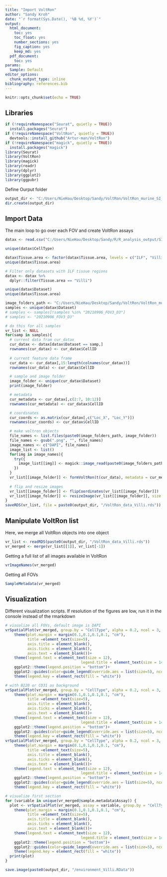 ```yaml
---
title: "Import VoltRon"
author: "Sandy Kroh"
date: "`r format(Sys.Date(), '%B %d, %Y')`"
output:
  html_document:
    toc: yes
    toc_float: yes
    number_sections: yes
    fig_caption: yes
    keep_md: yes
  pdf_document:
    toc: yes
params:
  Sample: Default
editor_options:
  chunk_output_type: inline
bibliography: references.bib
---
```


```r
knitr::opts_chunk$set(echo = TRUE)
```

## Libraries

```r
if (!requireNamespace("Seurat", quietly = TRUE))
  install.packages("Seurat")
if (!requireNamespace("VoltRon", quietly = TRUE))
  devtools::install_github("Artur-man/VoltRon")
if (!requireNamespace("magick", quietly = TRUE))
  install.packages("magick")
library(Seurat)
library(VoltRon)
library(magick)
library(readr)
library(dplyr)
library(ggplot2)
library(ggpubr)
```

Define Ourput folder

```r
output_dir <- "C:/Users/NieHau/Desktop/Sandy/VoltRon/VoltRon_murine_SI_MELC_data_files/Villi/data/import_VoltRon_Villi_files"
dir.create(output_dir)
```

## Import Data

The main loop to go over each FOV and create VoltRon assays

```r
datax <- read.csv("C:/Users/NieHau/Desktop/Sandy/R/R_analysis_output/SI_MELC_data_analysis_by_treatment/CTRL_D1_D3/Quantification_preparation_LevAnn_SI_data_files/SO_arcsinh_si_imputed_all_cells.csv")

unique(datax$CellType)

datax$Tissue.area <- factor(datax$Tissue.area, levels = c("ILF", "Villi"))
unique(datax$Tissue.area)

# Filter only datasets with ILF tissue regions
datax <- datax %>%
  dplyr::filter(Tissue.area == "Villi")

unique(datax$Dataset)
unique(datax$Tissue.area)
```

```r

image_folders_path <- "C:/Users/NieHau/Desktop/Sandy/VoltRon/VoltRon_murine_SI_MELC_data_files/Villi/images/"
samples <- unique(datax$Dataset)
# samples <- samples[!samples %in% "20210906_FOV3_D3"]
# samples <- "20210906_FOV3_D3"

# do this for all samples
vr_list <- NULL
for(samp in samples){
  # current data fram cur_datax
  cur_datax <- datax[datax$Dataset == samp,]
  rownames(cur_datax) <- cur_datax$CellID
  
  # current feature data frame
  cur_data <- cur_datax[,15:length(colnames(cur_datax))]
  rownames(cur_data) <- cur_datax$CellID

  # sample and image folder
  image_folder <- unique(cur_datax$Dataset)
  print(image_folder)

  # metadata
  cur_metadata <- cur_datax[,c(2:7, 10:12)]
  rownames(cur_metadata) <- cur_datax$CellID

  # coordinates
  cur_coords <- as.matrix(cur_datax[,c("Loc_X", "Loc_Y")])
  rownames(cur_coords) <- cur_datax$CellID

  # make voltron objects
  file_names <- list.files(paste0(image_folders_path, image_folder))
  file_names <- gsub(".png", "", file_names)
  image_names <- c("DAPI", file_names)
  image_list <- list()
  for(img in image_names){
    try({
      image_list[[img]] <- magick::image_read(paste0(image_folders_path,  image_folder, "/", img, ".png"))
    })
  }
  vr_list[[image_folder]] <- formVoltRon(t(cur_data), metadata = cur_metadata, image = image_list, coords = cur_coords, main.assay = "MELC", sample_name = image_folder)
  
  # flip and resize images
  vr_list[[image_folder]] <- flipCoordinates(vr_list[[image_folder]])
  vr_list[[image_folder]] <- resizeImage(vr_list[[image_folder]], size = 1000)
}
saveRDS(vr_list, file = paste0(output_dir, "/VoltRon_data_Villi.rds"))
```

## Manipulate VoltRon list

Here, we merge all VoltRon objects into one object

```r
vr_list <- readRDS(paste0(output_dir, "/VoltRon_data_Villi.rds"))
vr_merged <- merge(vr_list[[1]], vr_list[-1])
```

Getting a full list of all images available in VoltRon

```r
vrImageNames(vr_merged)
```

Getting all FOVs

```r
SampleMetadata(vr_merged)
```

## Visualization

Different visualization scripts. If resolution of the figures are low, run it in the console instead of the rmarkdown

```r
# visualize all FOVs, default image is DAPI
vrSpatialPlot(vr_merged, group.by = "CellType", alpha = 0.2, ncol = 3, pt.size = 0.5) +
    theme(plot.margin = margin(0.1,0.1,0.1,0.1, "cm"), 
          title =element_text(size=5), 
          axis.title = element_blank(), 
          axis.ticks = element_blank(), 
          axis.text = element_blank())+
    theme(legend.text = element_text(size = 12), 
                                  legend.title = element_text(size = 14))+
    ggplot2::theme(legend.position = "bottom")+
    ggplot2::guides(color=guide_legend(override.aes = list(size=5), ncol=1))+
    theme(legend.key = element_rect(fill = "white"))

# with B220 or CD31 as background
vrSpatialPlot(vr_merged, group.by = "CellType", alpha = 0.2, ncol = 3, background = "CD45", pt.size = 0.5) +
    theme(plot.margin = margin(0.1,0.1,0.1,0.1, "cm"), 
          title =element_text(size=5), 
          axis.title = element_blank(), 
          axis.ticks = element_blank(), 
          axis.text = element_blank())+
    theme(legend.text = element_text(size = 12), 
                                  legend.title = element_text(size = 14))+
    ggplot2::theme(legend.position = "bottom")+
    ggplot2::guides(color=guide_legend(override.aes = list(size=5), ncol=1))+
    theme(legend.key = element_rect(fill = "white"))
vrSpatialPlot(vr_merged, group.by = "CellType", alpha = 0.2, ncol = 3, background = "LYVE1", pt.size = 0.5) +
    theme(plot.margin = margin(0.1,0.1,0.1,0.1, "cm"), 
          title =element_text(size=5), 
          axis.title = element_blank(), 
          axis.ticks = element_blank(), 
          axis.text = element_blank())+
    theme(legend.text = element_text(size = 12), 
                                  legend.title = element_text(size = 14))+
    ggplot2::theme(legend.position = "bottom")+
    ggplot2::guides(color=guide_legend(override.aes = list(size=5), ncol=1))+
    theme(legend.key = element_rect(fill = "white"))

# visualize first section 
for (variable in unique(vr_merged@sample.metadata$Assay)) {
  plot <- vrSpatialPlot(vr_merged, assay = variable, group.by = "CellType", alpha = 0.2, background = "CD45", ncol = 2, pt.size = 0.5) +
    theme(plot.margin = margin(0.1,0.1,0.1,0.1, "cm"), 
          title =element_text(size=5), 
          axis.title = element_blank(), 
          axis.ticks = element_blank(), 
          axis.text = element_blank())+
    theme(legend.text = element_text(size = 12), 
                                  legend.title = element_text(size = 14))+
    ggplot2::theme(legend.position = "bottom")+
    ggplot2::guides(color=guide_legend(override.aes = list(size=5), ncol=1))+
    theme(legend.key = element_rect(fill = "white"))
  print(plot)
}
```

```r
save.image(paste0(output_dir, "/environment_Villi.RData"))

```

